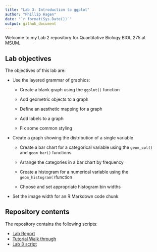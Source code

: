---
title: "Lab 3: Introduction to ggplot"
author: "Phillip Hagen"
date: "`r format(Sys.Date())`"
output: github_document
---



Welcome to my Lab 2 repository for Quantitative Biology BIOL 275 at MSUM.

## Lab objectives

The objectives of this lab are:

-   Use the layered grammar of graphics:

    -   Create a blank graph using the `ggplot()` function

    -   Add geometric objects to a graph

    -   Define an aesthetic mapping for a graph

    -   Add labels to a graph

    -   Fix some common styling

-   Create a graph showing the distribution of a single variable

    -   Create a bar chart for a categorical variable using the `geom_col()` and `geom_bar()` functions

    -   Arrange the categories in a bar chart by frequency

    -   Create a histogram for a numerical variable using the `geom_histogram()`function

    -   Choose and set appropriate histogram bin widths

-   Set the image width for an R Markdown code chunk

## Repository contents

The repository contains the following scripts:

- [Lab Report](lab-report.md)
- [Tutorial Walk through](tutorial-walk-through.R)
- [Lab 3 script](firefliesL3.R)

